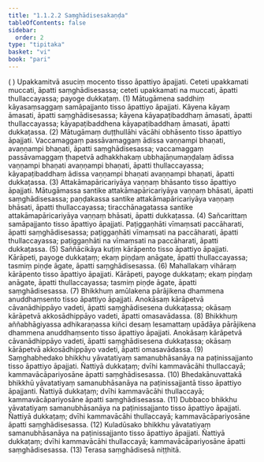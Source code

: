 ```yaml
---
title: "1.1.2.2 Saṃghādisesakaṇḍa"
tableOfContents: false
sidebar:
  order: 2
type: "tipitaka"
basket: "vi"
book: "pari"
---
```



<DynamicBreadcrumb />

<Division number="161" book="pari" e="ch" v="5" p="56">

<Paragraph number="338" book="pari">
( ) Upakkamitvā asuciṃ mocento tisso āpattiyo āpajjati. Ceteti upakkamati muccati, āpatti saṃghādisesassa; ceteti upakkamati na muccati, āpatti thullaccayassa; payoge dukkaṭaṃ. (1)
</Paragraph>

<Paragraph number="339" book="pari">
Mātugāmena saddhiṃ kāyasaṃsaggaṃ samāpajjanto tisso āpattiyo āpajjati. Kāyena kāyaṃ āmasati, āpatti saṃghādisesassa; kāyena kāyapaṭibaddhaṃ āmasati, āpatti thullaccayassa; kāyapaṭibaddhena kāyapaṭibaddhaṃ āmasati, āpatti dukkaṭassa. (2)
</Paragraph>

<Paragraph number="340" book="pari">
Mātugāmaṃ duṭṭhullāhi vācāhi obhāsento tisso āpattiyo āpajjati. Vaccamaggaṃ passāvamaggaṃ ādissa vaṇṇampi bhaṇati, avaṇṇampi bhaṇati, āpatti saṃghādisesassa; vaccamaggaṃ passāvamaggaṃ ṭhapetvā adhakkhakaṃ ubbhajāṇumaṇḍalaṃ ādissa vaṇṇampi bhaṇati avaṇṇampi bhaṇati, āpatti thullaccayassa; kāyapaṭibaddhaṃ ādissa vaṇṇampi bhaṇati avaṇṇampi bhaṇati, āpatti dukkaṭassa. (3)
</Paragraph>

<Paragraph number="341" book="pari">
Attakāmapāricariyāya vaṇṇaṃ bhāsanto tisso āpattiyo āpajjati. Mātugāmassa santike attakāmapāricariyāya vaṇṇaṃ bhāsati, āpatti saṃghādisesassa; paṇḍakassa santike attakāmapāricariyāya vaṇṇaṃ bhāsati, āpatti thullaccayassa; tiracchānagatassa santike attakāmapāricariyāya vaṇṇaṃ bhāsati, āpatti dukkaṭassa. (4)
</Paragraph>

<Paragraph number="342" book="pari">
Sañcarittaṃ samāpajjanto tisso āpattiyo āpajjati. Paṭiggaṇhāti vīmaṃsati paccāharati, āpatti saṃghādisesassa; paṭiggaṇhāti vīmaṃsati na paccāharati, āpatti thullaccayassa; paṭiggaṇhāti na vīmaṃsati na paccāharati, āpatti dukkaṭassa. (5)
</Paragraph>

<Paragraph number="343" book="pari">
Saññācikāya kuṭiṃ kārāpento tisso āpattiyo āpajjati. Kārāpeti, payoge dukkaṭaṃ; ekaṃ piṇḍaṃ anāgate, āpatti thullaccayassa; tasmiṃ piṇḍe āgate, āpatti saṃghādisesassa. (6)
</Paragraph>

<Paragraph number="344" book="pari">
Mahallakaṃ vihāraṃ kārāpento tisso āpattiyo āpajjati. Kārāpeti, payoge dukkaṭaṃ; ekaṃ piṇḍaṃ anāgate, āpatti thullaccayassa; tasmiṃ piṇḍe āgate, āpatti saṃghādisesassa. (7)
</Paragraph>

<Paragraph number="345" book="pari">
Bhikkhuṃ amūlakena pārājikena dhammena anuddhaṃsento tisso āpattiyo āpajjati. Anokāsaṃ kārāpetvā cāvanādhippāyo vadeti, āpatti saṃghādisesena dukkaṭassa; okāsaṃ kārāpetvā akkosādhippāyo vadeti, āpatti omasavādassa. (8)
</Paragraph>

<Paragraph number="346" book="pari">
Bhikkhuṃ aññabhāgiyassa adhikaraṇassa kiñci desaṃ lesamattaṃ upādāya pārājikena dhammena anuddhaṃsento tisso āpattiyo āpajjati. Anokāsaṃ kārāpetvā cāvanādhippāyo vadeti, āpatti saṃghādisesena dukkaṭassa; okāsaṃ kārāpetvā akkosādhippāyo vadeti, āpatti omasavādassa. (9)
</Paragraph>

<Paragraph number="347" book="pari">
Saṃghabhedako bhikkhu yāvatatiyaṃ samanubhāsanāya na paṭinissajjanto tisso āpattiyo āpajjati. Ñattiyā dukkaṭaṃ; dvīhi kammavācāhi thullaccayā; kammavācāpariyosāne āpatti saṃghādisesassa. (10)
</Paragraph>

<Paragraph number="348" book="pari">
Bhedakānuvattakā bhikkhū yāvatatiyaṃ samanubhāsanāya na paṭinissajjantā tisso āpattiyo āpajjanti. Ñattiyā dukkaṭaṃ; dvīhi kammavācāhi thullaccayā; kammavācāpariyosāne āpatti saṃghādisesassa. (11)
</Paragraph>

<Paragraph number="349" book="pari">
Dubbaco bhikkhu yāvatatiyaṃ samanubhāsanāya na paṭinissajjanto tisso āpattiyo āpajjati. Ñattiyā dukkaṭaṃ; dvīhi kammavācāhi thullaccayā; kammavācāpariyosāne āpatti saṃghādisesassa. (12)
</Paragraph>

<Paragraph number="350" book="pari">
Kuladūsako bhikkhu yāvatatiyaṃ samanubhāsanāya na paṭinissajjanto tisso āpattiyo āpajjati. Ñattiyā dukkaṭaṃ; dvīhi kammavācāhi thullaccayā; kammavācāpariyosāne āpatti saṃghādisesassa. (13)

</Paragraph>
</Division>

<Paragraph number="351" type="center" book="pari">
Terasa saṃghādisesā niṭṭhitā.
</Paragraph>